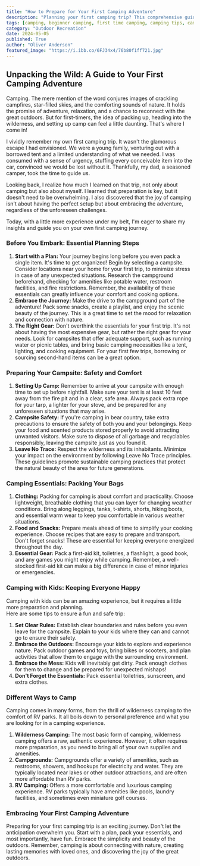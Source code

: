 ```yaml
---
title: "How to Prepare for Your First Camping Adventure"
description: "Planning your first camping trip? This comprehensive guide covers everything from choosing a campsite to packing essentials and tips for camping with kids, ensuring a safe and enjoyable experience for beginners."
tags: [camping, beginner camping, first time camping, camping tips, camping checklist, camping gear, camping essentials, camping with kids, outdoor activities, wilderness, campground, RV camping, nature, adventure, travel, family camping, weekend getaway]
category: "Outdoor Recreation"
date: 2024-05-05
published: True
author: "Oliver Anderson"
featured_image: "https://i.ibb.co/6FJ34x4/76b80f1ff721.jpg"
---
```


##  Unpacking the Wild: A Guide to Your First Camping Adventure

Camping. The mere mention of the word conjures images of crackling campfires, star-filled skies, and the comforting sounds of nature. It holds the promise of adventure, relaxation, and a chance to reconnect with the great outdoors. But for first-timers, the idea of packing up, heading into the wilderness, and setting up camp can feel a little daunting. That's where I come in!

I vividly remember my own first camping trip. It wasn't the glamorous escape I had envisioned. We were a young family, venturing out with a borrowed tent and a limited understanding of what we needed. I was consumed with a sense of urgency, stuffing every conceivable item into the car, convinced we would be lost without it. Thankfully, my dad, a seasoned camper, took the time to guide us. 

Looking back, I realize how much I learned on that trip, not only about camping but also about myself. I learned that preparation is key, but it doesn't need to be overwhelming. I also discovered that the joy of camping isn't about having the perfect setup but about embracing the adventure,  regardless of the unforeseen challenges. 

Today, with a little more experience under my belt, I'm eager to share my insights and guide you on your own first camping journey.  

###  Before You Embark: Essential Planning Steps

1. **Start with a Plan:**  Your journey begins long before you even pack a single item. It's time to get organized! Begin by selecting a campsite.  Consider locations near your home for your first trip, to minimize stress in case of any unexpected situations.  Research the campground beforehand, checking for amenities like potable water, restroom facilities, and fire restrictions.  Remember, the availability of these essentials can greatly influence your comfort and cooking options. 
2. **Embrace the Journey:** Make the drive to the campground part of the adventure! Pack some snacks, create a playlist, and enjoy the scenic beauty of the journey.  This is a great time to set the mood for relaxation and connection with nature.
3. **The Right Gear:** Don't overthink the essentials for your first trip.  It's not about having the most expensive gear, but rather the right gear for your needs. Look for campsites that offer adequate support, such as running water or picnic tables, and bring basic camping necessities like a tent, lighting, and cooking equipment.  For your first few trips, borrowing or sourcing second-hand items can be a great option. 

###  Preparing Your Campsite: Safety and Comfort 

1. **Setting Up Camp:**  Remember to arrive at your campsite with enough time to set up before nightfall.  Make sure your tent is at least 10 feet away from the fire pit and in a clear, safe area.  Always pack extra rope for your tarp, a lighter for your stove, and be prepared for any unforeseen situations that may arise.
2. **Campsite Safety:**  If you're camping in bear country, take extra precautions to ensure the safety of both you and your belongings.  Keep your food and scented products stored properly to avoid attracting unwanted visitors.  Make sure to dispose of all garbage and recyclables responsibly, leaving the campsite just as you found it.
3. **Leave No Trace:**  Respect the wilderness and its inhabitants. Minimize your impact on the environment by following Leave No Trace principles.  These guidelines promote sustainable camping practices that protect the natural beauty of the area for future generations.

###  Camping Essentials: Packing Your Bags 

1. **Clothing:** Packing for camping is about comfort and practicality. Choose lightweight, breathable clothing that you can layer for changing weather conditions.  Bring along leggings, tanks, t-shirts, shorts, hiking boots, and essential warm wear to keep you comfortable in various weather situations. 
2. **Food and Snacks:**  Prepare meals ahead of time to simplify your cooking experience. Choose recipes that are easy to prepare and transport.  Don't forget snacks! These are essential for keeping everyone energized throughout the day.
3. **Essential Gear:**  Pack a first-aid kit, toiletries, a flashlight, a good book, and any games you might enjoy while camping.  Remember, a well-stocked first-aid kit can make a big difference in case of minor injuries or emergencies.

###  Camping with Kids: Keeping Everyone Happy

Camping with kids can be an amazing experience, but it requires a little more preparation and planning.  
Here are some tips to ensure a fun and safe trip: 

1. **Set Clear Rules:**  Establish clear boundaries and rules before you even leave for the campsite.  Explain to your kids where they can and cannot go to ensure their safety.
2. **Embrace the Outdoors:** Encourage your kids to explore and experience nature. Pack outdoor games and toys, bring bikes or scooters, and plan activities that allow them to engage with the surrounding environment. 
3. **Embrace the Mess:**  Kids will inevitably get dirty. Pack enough clothes for them to change and be prepared for unexpected mishaps!
4. **Don't Forget the Essentials:**  Pack essential toiletries, sunscreen, and extra clothes. 

###  Different Ways to Camp

Camping comes in many forms, from the thrill of wilderness camping to the comfort of RV parks. It all boils down to personal preference and what you are looking for in a camping experience.  

1. **Wilderness Camping:**  The most basic form of camping, wilderness camping offers a raw, authentic experience.  However, it often requires more preparation, as you need to bring all of your own supplies and amenities.
2. **Campgrounds:** Campgrounds offer a variety of amenities, such as restrooms, showers, and hookups for electricity and water.  They are typically located near lakes or other outdoor attractions, and are often more affordable than RV parks.
3. **RV Camping:**  Offers a more comfortable and luxurious camping experience.  RV parks typically have amenities like pools, laundry facilities, and sometimes even miniature golf courses. 

###  Embracing Your First Camping Adventure

Preparing for your first camping trip is an exciting journey.  Don't let the anticipation overwhelm you.  Start with a plan, pack your essentials, and most importantly, have fun.  Embrace the simplicity and beauty of the outdoors. Remember, camping is about connecting with nature, creating lasting memories with loved ones, and discovering the joy of the great outdoors.  